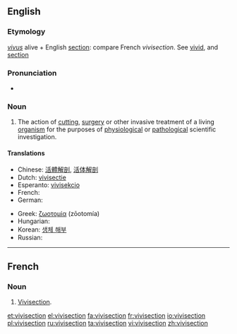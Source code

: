 {{wikipedia}}
==English==

===Etymology===
{{etyl|la}} ''[[vivus]]'' alive + English [[section]]: compare French ''vivisection''.  See [[vivid]], and [[section]]

===Pronunciation===
* {{a|UK}} {{IPA|/ˈvɪvɪsɛkʃən/}} {{SAMPA|/"vIvIsEkS@n/}}

===Noun===
{{en-noun}}

# The action of [[cutting]], [[surgery]] or other invasive treatment of a living [[organism]] for the purposes of [[physiology|physiological]] or [[pathology|pathological]] scientific investigation.

====Translations====
{{trans-top|The action of invasive treatment of a living organism for scientific investigation}}
* Chinese: [[活體解剖]], [[活体解剖]]
* Dutch: [[vivisectie]] {{f}}
* Esperanto: [[vivisekcio]]
* French: {{t+|fr|vivisection|f}}
* German: {{t+|de|Vivisektion|f}}
{{trans-mid}}
* Greek: [[ζωοτομία]] {{f}} (zōotomía)
* Hungarian: {{t-|hu|elevenboncolás}}
* Korean: [[생체 해부]]
* Russian: {{t+|ru|вивисекция|f|tr=vivisékcija}}
{{trans-bottom}}

----

==French==

===Noun===
{{fr-noun|m|s}}

# [[vivisection#English|Vivisection]].

[[et:vivisection]]
[[el:vivisection]]
[[fa:vivisection]]
[[fr:vivisection]]
[[io:vivisection]]
[[pl:vivisection]]
[[ru:vivisection]]
[[ta:vivisection]]
[[vi:vivisection]]
[[zh:vivisection]]